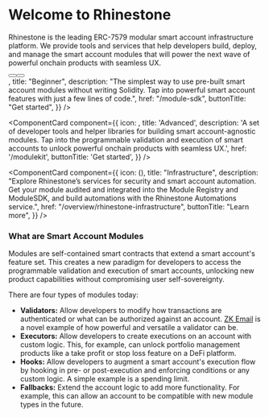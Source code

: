 
<Bleed>

# Welcome to Rhinestone

Rhinestone is the leading ERC-7579 modular smart account infrastructure platform. We provide tools and services that help developers build, deploy, and manage the smart account modules that will power the next wave of powerful onchain products with seamless UX.

<div className="flex flex-row justify-center gap-x-[10px] mb-8">
  <Button
    href="/module-sdk/tutorial-1"
    buttonComponent="Get started"
    colors="bg-primary-400 dark:bg-primary-400 text-white dark:text-white"
  />
  <Button
    href="http://t.me/kurt_larsen"
    buttonComponent="Get in touch"
    colors="bg-transparent text-primary-400 dark:text-white border-primary-400 dark:border-primary-400"
    isNewTab
  />
</div>

<Cards className="gap-x-[15px]">
<ComponentCard
  component={{
    icon: <SDKIcon width={48} height={48} />,
    title: "Beginner",
    description:
      "The simplest way to use pre-built smart account modules without writing Solidity. Tap into powerful smart account features with just a few lines of code.",
href: "/module-sdk",
buttonTitle: "Get started",
}}
/>

<ComponentCard
  component={{
    icon: <ModuleKitIcon width={48} height={48} />,
    title: 'Advanced',
    description:
      'A set of developer tools and helper libraries for building smart account-agnostic modules. Tap into the programmable validation and execution of smart accounts to unlock powerful onchain products with seamless UX.',
    href: '/modulekit',
    buttonTitle: 'Get started',
  }}
/>

<ComponentCard
  component={{
    icon: (<LogoIcon width={48} height={48}/>),
    title: "Infrastructure",
    description:
      "Explore Rhinestone’s services for security and smart account automation. Get your module audited and integrated into the Module Registry and ModuleSDK, and build automations with the Rhinestone Automations service.",
      href: "/overview/rhinestone-infrastructure",
      buttonTitle: "Learn more",
  }}
/>
</Cards>

### What are Smart Account Modules

Modules are self-contained smart contracts that extend a smart account's feature set. This creates a new paradigm for developers to access the programmable validation and execution of smart accounts, unlocking new product capabilities without compromising user self-sovereignty.

There are four types of modules today:

- **Validators:** Allow developers to modify how transactions are authenticated or what can be authorized against an account. [ZK Email](https://blog.rhinestone.wtf/private-email-recovery-with-zk-email-3405ce4d866e) is a novel example of how powerful and versatile a validator can be.
- **Executors:** Allow developers to create executions on an account with custom logic. This, for example, can unlock portfolio management products like a take profit or stop loss feature on a DeFi platform.
- **Hooks:** Allow developers to augment a smart account's execution flow by hooking in pre- or post-execution and enforcing conditions or any custom logic. A simple example is a spending limit.
- **Fallbacks:** Extend the account logic to add more functionality. For example, this can allow an account to be compatible with new module types in the future.

</Bleed>
